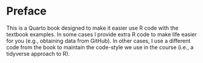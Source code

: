 # Preface {.unnumbered}

This is a Quarto book designed to make it easier use R code with the textbook examples. In some cases I provide extra R code to make life easier for you (e.g., obtaining data from GitHub). In other cases, I use a different code from the book to maintain the code-style we use in the course (i.e., a tidyverse approach to R).
